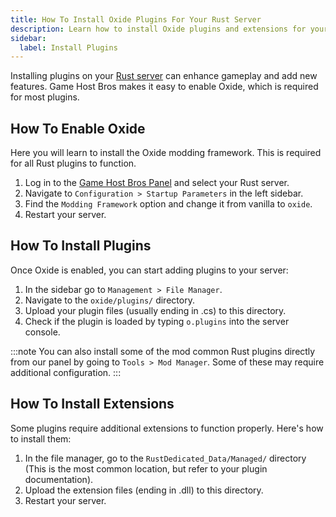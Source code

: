 ```yaml
---
title: How To Install Oxide Plugins For Your Rust Server
description: Learn how to install Oxide plugins and extensions for your Rust dedicated server.
sidebar:
  label: Install Plugins
---
```


Installing plugins on your [Rust server](https://www.gamehostbros.com/rust-server-hosting/) can enhance gameplay and add new features. Game Host Bros makes it easy to enable Oxide, which is required for most plugins.

## How To Enable Oxide
Here you will learn to install the Oxide modding framework. This is required for all Rust plugins to function.
<Steps>
1. Log in to the [Game Host Bros Panel](https://panel.gamehostbros.com/) and select your Rust server.
2. Navigate to `Configuration > Startup Parameters` in the left sidebar.
3. Find the `Modding Framework` option and change it from vanilla to `oxide`.
4. Restart your server.
</Steps>

## How To Install Plugins
Once Oxide is enabled, you can start adding plugins to your server:
<Steps>
1. In the sidebar go to `Management > File Manager`.
2. Navigate to the `oxide/plugins/` directory.
3. Upload your plugin files (usually ending in .cs) to this directory.
4. Check if the plugin is loaded by typing `o.plugins` into the server console.
</Steps>

:::note
You can also install some of the mod common Rust plugins directly from our panel by going to `Tools > Mod Manager`. Some of these may require additional configuration.
:::

## How To Install Extensions
Some plugins require additional extensions to function properly. Here's how to install them:
<Steps>
1. In the file manager, go to the `RustDedicated_Data/Managed/` directory (This is the most common location, but refer to your plugin documentation).
2. Upload the extension files (ending in .dll) to this directory.
3. Restart your server.
</Steps>
